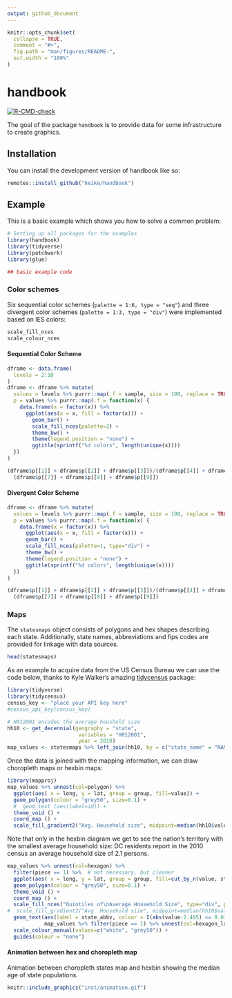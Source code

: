 ```yaml
---
output: github_document
---
```


<!-- README.md is generated from README.Rmd. Please edit that file -->

```r
knitr::opts_chunk$set(
  collapse = TRUE,
  comment = "#>",
  fig.path = "man/figures/README-",
  out.width = "100%"
)
```

# handbook

<!-- badges: start -->
[![R-CMD-check](https://github.com/heike/handbook/actions/workflows/R-CMD-check.yaml/badge.svg)](https://github.com/heike/handbook/actions/workflows/R-CMD-check.yaml)
<!-- badges: end -->

The goal of the package `handbook` is to provide data for some infrastructure to create graphics. 

## Installation

You can install the development version of handbook like so:

``` r
remotes::install_github("heike/handbook")
```

## Example

This is a basic example which shows you how to solve a common problem:

```r
# Setting up all packages for the examples
library(handbook)
library(tidyverse)
library(patchwork)
library(glue)

## basic example code
```

### Color schemes

Six sequential color schemes (`palette = 1:6, type = "seq"`) and three divergent color schemes (`palette = 1:3, type = "div"`) were implemented based on IES colors:

```r
scale_fill_nces
scale_colour_nces
```

#### Sequential Color Scheme

```r
dframe <- data.frame(
  levels = 2:10
) 
dframe <- dframe %>% mutate(
  values = levels %>% purrr::map(.f = sample, size = 100, replace = TRUE),
  p = values %>% purrr::map(.f = function(x) {
    data.frame(x = factor(x)) %>%
      ggplot(aes(x = x, fill = factor(x))) +
        geom_bar() +
        scale_fill_nces(palette=2) +
        theme_bw() + 
        theme(legend.position = "none") +
        ggtitle(sprintf("%d colors", length(unique(x))))
  })
) 

(dframe$p[[1]] + dframe$p[[2]] + dframe$p[[3]])/(dframe$p[[4]] + dframe$p[[5]] + dframe$p[[6]])/
  (dframe$p[[7]] + dframe$p[[8]] + dframe$p[[9]]) 
```

#### Divergent Color Scheme

```r
dframe <- dframe %>% mutate(
  values = levels %>% purrr::map(.f = sample, size = 100, replace = TRUE),
  p = values %>% purrr::map(.f = function(x) {
    data.frame(x = factor(x)) %>%
      ggplot(aes(x = x, fill = factor(x))) +
      geom_bar() +
      scale_fill_nces(palette=1, type="div") +
      theme_bw() + 
      theme(legend.position = "none") +
      ggtitle(sprintf("%d colors", length(unique(x))))
  })
) 

(dframe$p[[1]] + dframe$p[[2]] + dframe$p[[3]])/(dframe$p[[4]] + dframe$p[[5]] + dframe$p[[6]])/
  (dframe$p[[7]] + dframe$p[[8]] + dframe$p[[9]]) 
```


### Maps

The `statesmaps` object consists of polygons and hex shapes describing each state. Additionally, state names, abbreviations and fips codes are provided for linkage with data sources.

```r
head(statesmaps)
```
As an example to acquire data from the US Census Bureau we can use the code below, thanks to Kyle Walker's amazing [tidycensus](https://walker-data.com/tidycensus/articles/basic-usage.html) package:

```r
library(tidyverse)
library(tidycensus)
census_key <- "place your API key here"
#census_api_key(census_key)

# H012001 encodes the average houshold size
hh10 <- get_decennial(geography = "state",
                       variables = "H012001",
                       year = 2010)
map_values <- statesmaps %>% left_join(hh10, by = c("state_name" = "NAME"))
```

Once the data is joined with the mapping information, we can draw choropleth maps or hexbin maps:

```r
library(mapproj)
map_values %>% unnest(col=polygon) %>%
  ggplot(aes( x = long, y = lat, group = group, fill=value)) +
  geom_polygon(colour = "grey50", size=0.1) +
  #  geom_text (aes(label=id)) +
  theme_void () +
  coord_map () +
  scale_fill_gradient2("Avg. Household size", midpoint=median(hh10$value))
```

Note that only in the hexbin diagram we get to see the nation's territory with the smallest average household size: DC residents report in the 2010 census an average household size of 2.1 persons.

```r
map_values %>% unnest(col=hexagon) %>% 
  filter(piece == 1) %>%  # not necessary, but cleaner
  ggplot(aes( x = long, y = lat, group = group, fill=cut_by_n(value, state_abbv, n=5, type="quantile"))) +
  geom_polygon(colour = "grey50", size=0.1) + 
  theme_void () +
  coord_map () +
  scale_fill_nces("Quintiles of\nAverage Household Size", type="div", palette=2) +
#  scale_fill_gradient2("Avg. Household size", midpoint=median(hh10$value)) +
  geom_text(aes(label = state_abbv, colour = I(abs(value-2.495) <= 0.015)), 
            map_values %>% filter(piece == 1) %>% unnest(col=hexagon_labels)) +
  scale_colour_manual(values=c("white", "grey50")) +
  guides(colour = "none") 
```

#### Animation between hex and choropleth map

Animation between choropleth states map and hexbin showing the median age of state populations.

```r
knitr::include_graphics("inst/animation.gif")
```
